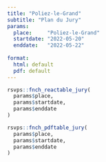 ```yaml
---
title: "Poliez-le-Grand"
subtitle: "Plan du Jury"
params:
  place:     "Poliez-le-Grand"
  startdate: "2022-05-20"
  enddate:   "2022-05-22"
  
format:
  html: default
  pdf: default
---
```


::: {.column-screen-inset-right .content-visible when-format="html"}
```r
rsvps::fnch_reactable_jury(
  params$place, 
  params$startdate,
  params$enddate
)
```
:::

```r
rsvps::fnch_pdftable_jury(
  params$place, 
  params$startdate,
  params$enddate
)
```
